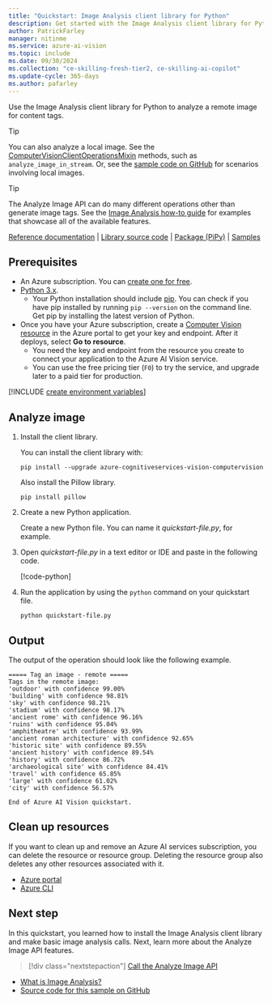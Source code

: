 ```yaml
---
title: "Quickstart: Image Analysis client library for Python"
description: Get started with the Image Analysis client library for Python with this quickstart.
author: PatrickFarley
manager: nitinme
ms.service: azure-ai-vision
ms.topic: include
ms.date: 09/30/2024
ms.collection: "ce-skilling-fresh-tier2, ce-skilling-ai-copilot"
ms.update-cycle: 365-days
ms.author: pafarley
---
```


<a name="HOLTop"></a>

Use the Image Analysis client library for Python to analyze a remote image for content tags.

> [!TIP]
> You can also analyze a local image. See the [ComputerVisionClientOperationsMixin](/python/api/azure-cognitiveservices-vision-computervision/azure.cognitiveservices.vision.computervision.operations.computervisionclientoperationsmixin) methods, such as `analyze_image_in_stream`. Or, see the [sample code on GitHub](https://github.com/Azure-Samples/cognitive-services-quickstart-code/blob/master/python/ComputerVision/ImageAnalysisQuickstart.py) for scenarios involving local images.

> [!TIP]
> The Analyze Image API can do many different operations other than generate image tags. See the [Image Analysis how-to guide](../../how-to/call-analyze-image.md) for examples that showcase all of the available features.

[Reference documentation](/python/api/azure-cognitiveservices-vision-computervision/azure.cognitiveservices.vision.computervision) | [Library source code](https://github.com/Azure/azure-sdk-for-python/tree/main/sdk/cognitiveservices/azure-cognitiveservices-vision-computervision) | [Package (PiPy)](https://pypi.org/project/azure-cognitiveservices-vision-computervision/) | [Samples](/samples/browse/?products=azure&terms=computer-vision)

## Prerequisites

* An Azure subscription. You can [create one for free](https://azure.microsoft.com/pricing/purchase-options/azure-account?icid=ai-services).
* [Python 3.x](https://www.python.org/).
  * Your Python installation should include [pip](https://pip.pypa.io/en/stable/). You can check if you have pip installed by running `pip --version` on the command line. Get pip by installing the latest version of Python.
* Once you have your Azure subscription, create a [Computer Vision resource](https://portal.azure.com/#create/Microsoft.CognitiveServicesComputerVision) in the Azure portal to get your key and endpoint. After it deploys, select **Go to resource**.
    * You need the key and endpoint from the resource you create to connect your application to the Azure AI Vision service.
    * You can use the free pricing tier (`F0`) to try the service, and upgrade later to a paid tier for production.

[!INCLUDE [create environment variables](../environment-variables.md)]

## Analyze image

1. Install the client library.

    You can install the client library with:

    ```console
    pip install --upgrade azure-cognitiveservices-vision-computervision
    ```

    Also install the Pillow library.

    ```console
    pip install pillow
    ```

1. Create a new Python application.

    Create a new Python file. You can name it *quickstart-file.py*, for example.

1. Open *quickstart-file.py* in a text editor or IDE and paste in the following code.

   [!code-python[](~/cognitive-services-quickstart-code/python/ComputerVision/ImageAnalysisQuickstart-single.py?name=snippet_single)]

1. Run the application by using the `python` command on your quickstart file.

   ```console
   python quickstart-file.py
   ```

## Output

The output of the operation should look like the following example.

```console
===== Tag an image - remote =====
Tags in the remote image:
'outdoor' with confidence 99.00%
'building' with confidence 98.81%
'sky' with confidence 98.21%
'stadium' with confidence 98.17%
'ancient rome' with confidence 96.16%
'ruins' with confidence 95.04%
'amphitheatre' with confidence 93.99%
'ancient roman architecture' with confidence 92.65%
'historic site' with confidence 89.55%
'ancient history' with confidence 89.54%
'history' with confidence 86.72%
'archaeological site' with confidence 84.41%
'travel' with confidence 65.85%
'large' with confidence 61.02%
'city' with confidence 56.57%

End of Azure AI Vision quickstart.
```

## Clean up resources

If you want to clean up and remove an Azure AI services subscription, you can delete the resource or resource group. Deleting the resource group also deletes any other resources associated with it.

* [Azure portal](../../../multi-service-resource.md?pivots=azportal#clean-up-resources)
* [Azure CLI](../../../multi-service-resource.md?pivots=azcli#clean-up-resources)


## Next step

In this quickstart, you learned how to install the Image Analysis client library and make basic image analysis calls. Next, learn more about the Analyze Image API features.

> [!div class="nextstepaction"]
>[Call the Analyze Image API](../../how-to/call-analyze-image.md)

* [What is Image Analysis?](../../overview-image-analysis.md)
* [Source code for this sample on GitHub](https://github.com/Azure-Samples/cognitive-services-quickstart-code/blob/master/python/ComputerVision/ImageAnalysisQuickstart.py)
